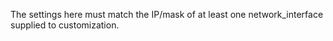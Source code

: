 <!-- Code generated from the comments of the GlobalRoutingSettings struct in builder/vsphere/clone/step_customize.go; DO NOT EDIT MANUALLY -->

The settings here must match the IP/mask of at least one network_interface supplied to customization.

<!-- End of code generated from the comments of the GlobalRoutingSettings struct in builder/vsphere/clone/step_customize.go; -->
